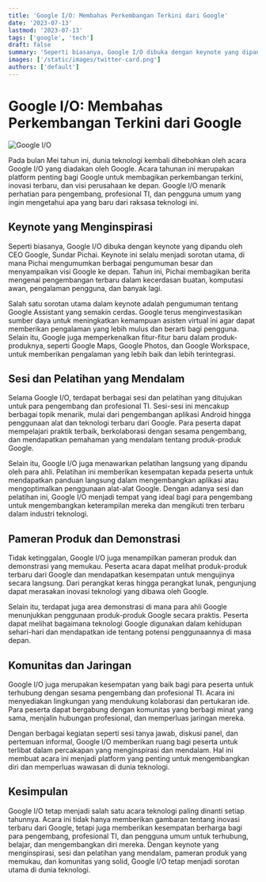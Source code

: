 ```yaml
---
title: 'Google I/O: Membahas Perkembangan Terkini dari Google'
date: '2023-07-13'
lastmod: '2023-07-13'
tags: ['google', 'tech']
draft: false
summary: 'Seperti biasanya, Google I/O dibuka dengan keynote yang dipandu oleh CEO Google, Sundar Pichai. Keynote ini selalu menjadi sorotan utama, di mana Pichai mengumumkan berbagai pengumuman besar dan menyampaikan visi Google ke depan. Tahun ini, Pichai membagikan berita mengenai pengembangan terbaru dalam kecerdasan buatan, komputasi awan, pengalaman pengguna, dan banyak lagi.'
images: ['/static/images/twitter-card.png']
authors: ['default']
---
```


# Google I/O: Membahas Perkembangan Terkini dari Google

![Google I/O](/static/images/googleio.png)

Pada bulan Mei tahun ini, dunia teknologi kembali dihebohkan oleh acara Google I/O yang diadakan oleh Google. Acara tahunan ini merupakan platform penting bagi Google untuk membagikan perkembangan terkini, inovasi terbaru, dan visi perusahaan ke depan. Google I/O menarik perhatian para pengembang, profesional TI, dan pengguna umum yang ingin mengetahui apa yang baru dari raksasa teknologi ini.

## Keynote yang Menginspirasi

Seperti biasanya, Google I/O dibuka dengan keynote yang dipandu oleh CEO Google, Sundar Pichai. Keynote ini selalu menjadi sorotan utama, di mana Pichai mengumumkan berbagai pengumuman besar dan menyampaikan visi Google ke depan. Tahun ini, Pichai membagikan berita mengenai pengembangan terbaru dalam kecerdasan buatan, komputasi awan, pengalaman pengguna, dan banyak lagi.

Salah satu sorotan utama dalam keynote adalah pengumuman tentang Google Assistant yang semakin cerdas. Google terus menginvestasikan sumber daya untuk meningkatkan kemampuan asisten virtual ini agar dapat memberikan pengalaman yang lebih mulus dan berarti bagi pengguna. Selain itu, Google juga memperkenalkan fitur-fitur baru dalam produk-produknya, seperti Google Maps, Google Photos, dan Google Workspace, untuk memberikan pengalaman yang lebih baik dan lebih terintegrasi.

## Sesi dan Pelatihan yang Mendalam

Selama Google I/O, terdapat berbagai sesi dan pelatihan yang ditujukan untuk para pengembang dan profesional TI. Sesi-sesi ini mencakup berbagai topik menarik, mulai dari pengembangan aplikasi Android hingga penggunaan alat dan teknologi terbaru dari Google. Para peserta dapat mempelajari praktik terbaik, berkolaborasi dengan sesama pengembang, dan mendapatkan pemahaman yang mendalam tentang produk-produk Google.

Selain itu, Google I/O juga menawarkan pelatihan langsung yang dipandu oleh para ahli. Pelatihan ini memberikan kesempatan kepada peserta untuk mendapatkan panduan langsung dalam mengembangkan aplikasi atau mengoptimalkan penggunaan alat-alat Google. Dengan adanya sesi dan pelatihan ini, Google I/O menjadi tempat yang ideal bagi para pengembang untuk mengembangkan keterampilan mereka dan mengikuti tren terbaru dalam industri teknologi.

## Pameran Produk dan Demonstrasi

Tidak ketinggalan, Google I/O juga menampilkan pameran produk dan demonstrasi yang memukau. Peserta acara dapat melihat produk-produk terbaru dari Google dan mendapatkan kesempatan untuk mengujinya secara langsung. Dari perangkat keras hingga perangkat lunak, pengunjung dapat merasakan inovasi teknologi yang dibawa oleh Google.

Selain itu, terdapat juga area demonstrasi di mana para ahli Google menunjukkan penggunaan produk-produk Google secara praktis. Peserta dapat melihat bagaimana teknologi Google digunakan dalam kehidupan sehari-hari dan mendapatkan ide tentang potensi penggunaannya di masa depan.

## Komunitas dan Jaringan

Google I/O juga merupakan kesempatan yang baik bagi para peserta untuk terhubung dengan sesama pengembang dan profesional TI. Acara ini menyediakan lingkungan yang mendukung kolaborasi dan pertukaran ide. Para peserta dapat bergabung dengan komunitas yang berbagi minat yang sama, menjalin hubungan profesional, dan memperluas jaringan mereka.

Dengan berbagai kegiatan seperti sesi tanya jawab, diskusi panel, dan pertemuan informal, Google I/O memberikan ruang bagi peserta untuk terlibat dalam percakapan yang menginspirasi dan mendalam. Hal ini membuat acara ini menjadi platform yang penting untuk mengembangkan diri dan memperluas wawasan di dunia teknologi.

## Kesimpulan

Google I/O tetap menjadi salah satu acara teknologi paling dinanti setiap tahunnya. Acara ini tidak hanya memberikan gambaran tentang inovasi terbaru dari Google, tetapi juga memberikan kesempatan berharga bagi para pengembang, profesional TI, dan pengguna umum untuk terhubung, belajar, dan mengembangkan diri mereka. Dengan keynote yang menginspirasi, sesi dan pelatihan yang mendalam, pameran produk yang memukau, dan komunitas yang solid, Google I/O tetap menjadi sorotan utama di dunia teknologi.
